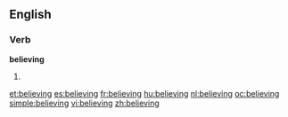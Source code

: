 ==English==

===Verb===
'''believing'''

# {{present participle of|[[believe]]}}

[[et:believing]]
[[es:believing]]
[[fr:believing]]
[[hu:believing]]
[[nl:believing]]
[[oc:believing]]
[[simple:believing]]
[[vi:believing]]
[[zh:believing]]